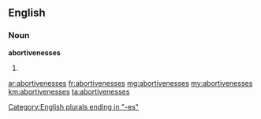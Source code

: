 ==English==

===Noun===
'''abortivenesses'''

# {{plural of|abortiveness}}

[[Category:English plurals ending in "-es"]]

[[ar:abortivenesses]]
[[fr:abortivenesses]]
[[mg:abortivenesses]]
[[my:abortivenesses]]
[[km:abortivenesses]]
[[ta:abortivenesses]]